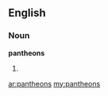 ==English==

===Noun===
'''pantheons'''

# {{plural of|[[pantheon]]}}

[[ar:pantheons]]
[[my:pantheons]]